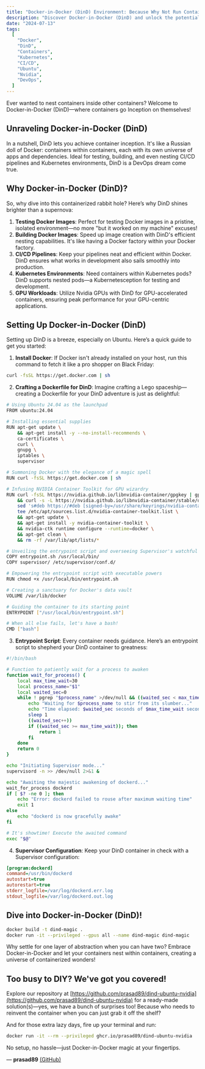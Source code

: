 ```yaml
---
title: "Docker-in-Docker (DinD) Environment: Because Why Not Run Containers Inside Containers?"
description: "Discover Docker-in-Docker (DinD) and unlock the potential of nesting containers within containers. From testing and CI/CD to Kubernetes environments and GPU workloads, explore the wonders of DinD in your development workflows."
date: "2024-07-13"
tags:
  [
    "Docker",
    "DinD",
    "Containers",
    "Kubernetes",
    "CI/CD",
    "Ubuntu",
    "Nvidia",
    "DevOps",
  ]
---
```


<CustomImage
  src="https://raw.githubusercontent.com/prasad89/blogposts/main/images/dind-meme.jpg"
  alt="DinDMeme"
/>

Ever wanted to nest containers inside other containers? Welcome to Docker-in-Docker (DinD)—where containers go Inception on themselves!

<CustomImage
  src="https://raw.githubusercontent.com/prasad89/blogposts/main/images/dind-isolation.jpg"
  alt="DinD Isolation"
/>

## Unraveling Docker-in-Docker (DinD)

In a nutshell, DinD lets you achieve container inception. It's like a Russian doll of Docker: containers within containers, each with its own universe of apps and dependencies. Ideal for testing, building, and even nesting CI/CD pipelines and Kubernetes environments, DinD is a DevOps dream come true.

## Why Docker-in-Docker (DinD)?

So, why dive into this containerized rabbit hole? Here’s why DinD shines brighter than a supernova:

1. **Testing Docker Images**: Perfect for testing Docker images in a pristine, isolated environment—no more "but it worked on my machine" excuses!
2. **Building Docker Images**: Speed up image creation with DinD's efficient nesting capabilities. It's like having a Docker factory within your Docker factory.
3. **CI/CD Pipelines**: Keep your pipelines neat and efficient within Docker. DinD ensures what works in development also sails smoothly into production.
4. **Kubernetes Environments**: Need containers within Kubernetes pods? DinD supports nested pods—a Kubernetesception for testing and development.
5. **GPU Workloads**: Utilize Nvidia GPUs with DinD for GPU-accelerated containers, ensuring peak performance for your GPU-centric applications.

## Setting Up Docker-in-Docker (DinD)

Setting up DinD is a breeze, especially on Ubuntu. Here’s a quick guide to get you started:

1. **Install Docker**: If Docker isn't already installed on your host, run this command to fetch it like a pro shopper on Black Friday:

```bash
curl -fsSL https://get.docker.com | sh
```

2. **Crafting a Dockerfile for DinD**: Imagine crafting a Lego spaceship—creating a Dockerfile for your DinD adventure is just as delightful:

```bash title="Dockerfile"
# Using Ubuntu 24.04 as the launchpad
FROM ubuntu:24.04

# Installing essential supplies
RUN apt-get update \
    && apt-get install -y --no-install-recommends \
    ca-certificates \
    curl \
    gnupg \
    iptables \
    supervisor

# Summoning Docker with the elegance of a magic spell
RUN curl -fsSL https://get.docker.com | sh

# Infusing NVIDIA Container Toolkit for GPU wizardry
RUN curl -fsSL https://nvidia.github.io/libnvidia-container/gpgkey | gpg --dearmor -o /usr/share/keyrings/nvidia-container-toolkit-keyring.gpg \
    && curl -s -L https://nvidia.github.io/libnvidia-container/stable/deb/nvidia-container-toolkit.list | \
    sed 's#deb https://#deb [signed-by=/usr/share/keyrings/nvidia-container-toolkit-keyring.gpg] https://#g' | \
    tee /etc/apt/sources.list.d/nvidia-container-toolkit.list \
    && apt-get update \
    && apt-get install -y nvidia-container-toolkit \
    && nvidia-ctk runtime configure --runtime=docker \
    && apt-get clean \
    && rm -rf /var/lib/apt/lists/*

# Unveiling the entrypoint script and overseeing Supervisor's watchful eye
COPY entrypoint.sh /usr/local/bin/
COPY supervisor/ /etc/supervisor/conf.d/

# Empowering the entrypoint script with executable powers
RUN chmod +x /usr/local/bin/entrypoint.sh

# Creating a sanctuary for Docker's data vault
VOLUME /var/lib/docker

# Guiding the container to its starting point
ENTRYPOINT ["/usr/local/bin/entrypoint.sh"]

# When all else fails, let's have a bash!
CMD ["bash"]
```

3. **Entrypoint Script**: Every container needs guidance. Here’s an entrypoint script to shepherd your DinD container to greatness:

```bash title="entrypoint.sh"
#!/bin/bash

# Function to patiently wait for a process to awaken
function wait_for_process() {
    local max_time_wait=30
    local process_name="$1"
    local waited_sec=0
    while ! pgrep "$process_name" >/dev/null && ((waited_sec < max_time_wait)); do
        echo "Waiting for $process_name to stir from its slumber..."
        echo "Time elapsed: $waited_sec seconds of $max_time_wait seconds"
        sleep 1
        ((waited_sec++))
        if ((waited_sec >= max_time_wait)); then
            return 1
        fi
    done
    return 0
}

echo "Initiating Supervisor mode..."
supervisord -n >> /dev/null 2>&1 &

echo "Awaiting the majestic awakening of dockerd..."
wait_for_process dockerd
if [ $? -ne 0 ]; then
    echo "Error: dockerd failed to rouse after maximum waiting time"
    exit 1
else
    echo "dockerd is now gracefully awake"
fi

# It's showtime! Execute the awaited command
exec "$@"
```

4. **Supervisor Configuration**: Keep your DinD container in check with a Supervisor configuration:

```ini title="supervisor/dockerd.conf"
[program:dockerd]
command=/usr/bin/dockerd
autostart=true
autorestart=true
stderr_logfile=/var/log/dockerd.err.log
stdout_logfile=/var/log/dockerd.out.log
```

## Dive into Docker-in-Docker (DinD)!

```bash
docker build -t dind-magic .
docker run -it --privileged --gpus all --name dind-magic dind-magic
```

Why settle for one layer of abstraction when you can have two? Embrace Docker-in-Docker and let your containers nest within containers, creating a universe of containerized wonders!

## Too busy to DIY? We've got you covered!

Explore our repository at [https://github.com/prasad89/dind-ubuntu-nvidia](https://github.com/prasad89/dind-ubuntu-nvidia) for a ready-made solution(s)—yes, we have a bunch of surprises too! Because who needs to reinvent the container when you can just grab it off the shelf?

And for those extra lazy days, fire up your terminal and run:

```bash
docker run -it --rm --privileged ghcr.io/prasad89/dind-ubuntu-nvidia
```

No setup, no hassle—just Docker-in-Docker magic at your fingertips.

— **prasad89** [(GitHub)](https://github.com/prasad89)